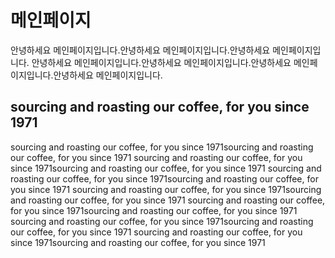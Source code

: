 # 메인페이지

안녕하세요 메인페이지입니다.안녕하세요 메인페이지입니다.안녕하세요 메인페이지입니다.
안녕하세요 메인페이지입니다.안녕하세요 메인페이지입니다.안녕하세요 메인페이지입니다.안녕하세요 메인페이지입니다.

## sourcing and roasting our coffee, for you since 1971

sourcing and roasting our coffee, for you since 1971sourcing and roasting our coffee, for you since 1971
sourcing and roasting our coffee, for you since 1971sourcing and roasting our coffee, for you since 1971
sourcing and roasting our coffee, for you since 1971sourcing and roasting our coffee, for you since 1971
sourcing and roasting our coffee, for you since 1971sourcing and roasting our coffee, for you since 1971
sourcing and roasting our coffee, for you since 1971sourcing and roasting our coffee, for you since 1971
sourcing and roasting our coffee, for you since 1971sourcing and roasting our coffee, for you since 1971
sourcing and roasting our coffee, for you since 1971sourcing and roasting our coffee, for you since 1971
